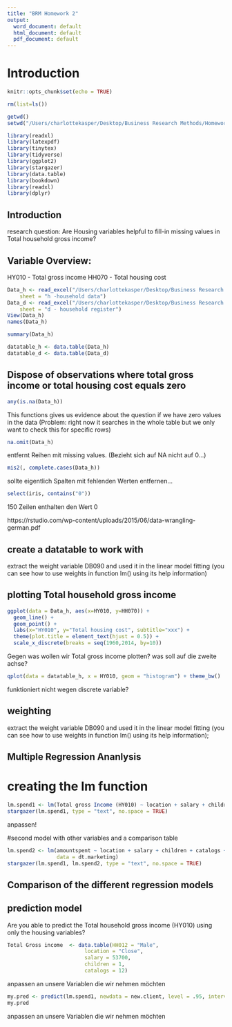 ```yaml
---
title: "BRM Homework 2"
output:
  word_document: default
  html_document: default
  pdf_document: default
---
```

\newpage

# Introduction 

```r
knitr::opts_chunk$set(echo = TRUE)
```

```r
rm(list=ls())
```

```r
getwd()
setwd("/Users/charlottekasper/Desktop/Business Research Methods/Homework 2")
```

```r
library(readxl)
library(latexpdf)
library(tinytex)
library(tidyverse)
library(ggplot2)
library(stargazer)
library(data.table)
library(bookdown)
library(readxl)
library(dplyr)
```

## Introduction
research question: Are Housing variables helpful to fill-in missing values in Total household gross income?


## Variable Overview: 

HY010  - Total gross income
HH070 - Total housing cost


```r
Data_h <- read_excel("/Users/charlottekasper/Desktop/Business Research Methods/Homework 2/Mappe1.xlsx", 
    sheet = "h -household data")
Data_d <- read_excel("/Users/charlottekasper/Desktop/Business Research Methods/Homework 2/Mappe1.xlsx", 
    sheet = "d - household register")
View(Data_h)
names(Data_h)
```

```r
summary(Data_h)
```

```r
datatable_h <- data.table(Data_h)
datatable_d <- data.table(Data_d)
```


## Dispose of observations where total gross income or total housing cost equals zero


```r
any(is.na(Data_h))
```
This functions gives us evidence about the question if we have zero values in the data (Problem: right now it searches in the whole table but we only want to check this for specific rows)

```r
na.omit(Data_h)
```
entfernt Reihen mit missing values. (Bezieht sich auf NA nicht auf 0...)

```r
mis2(, complete.cases(Data_h))
```
sollte eigentlich Spalten mit fehlenden Werten entfernen...

```r
select(iris, contains("0"))

```
150 Zeilen enthalten den Wert 0 

https://rstudio.com/wp-content/uploads/2015/06/data-wrangling-german.pdf

## create a datatable to work with 
extract the weight variable DB090 and used it in the linear model fitting (you can see how to use weights in function lm() using its help information)

## plotting Total household gross income

```r
ggplot(data = Data_h, aes(x=HY010, y=HH070)) +
  geom_line() + 
  geom_point() +
  labs(x="HY010", y="Total housing cost", subtitle="xxx") +
  theme(plot.title = element_text(hjust = 0.5)) +
  scale_x_discrete(breaks = seq(1960,2014, by=10))

```

Gegen was wollen wir Total gross income plotten? was soll auf die zweite achse?

```r
qplot(data = datatable_h, x = HY010, geom = "histogram") + theme_bw()
```
funktioniert nicht wegen discrete variable?

## weighting 
extract the weight variable DB090 and used it in the linear model fitting (you can see how to use weights in function lm() using its help information);

## Multiple Regression Ananlysis

# creating the lm function
```r
lm.spend1 <- lm(Total gross Income (HY010) ~ location + salary + children + catalogs,data = dt.marketing)
stargazer(lm.spend1, type = "text", no.space = TRUE)
```
anpassen!

#second model with other variables and a comparison table
```r
lm.spend2 <- lm(amountspent ~ location + salary + children + catalogs + history,
                data = dt.marketing)
stargazer(lm.spend1, lm.spend2, type = "text", no.space = TRUE)
```


## Comparison of the different regression models


## prediction model
Are you able to predict the Total household gross income (HY010) using only the housing variables?


```r
Total Gross income  <- data.table(HH012 = "Male",
                         location = "Close",
                         salary = 53700,
                         children = 1,
                         catalogs = 12)
```
anpassen an unsere Variablen die wir nehmen möchten

```r
my.pred <- predict(lm.spend1, newdata = new.client, level = .95, interval = "confidence")
my.pred
```
anpassen an unsere Variablen die wir nehmen möchten



